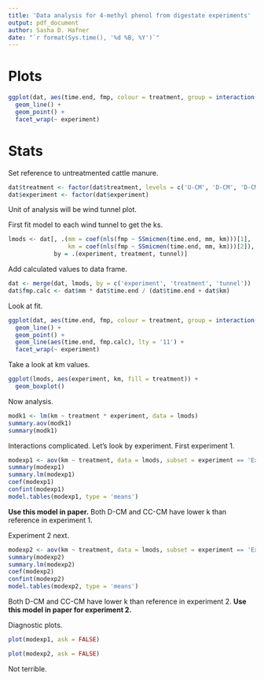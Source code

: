 ```yaml
---
title: 'Data analysis for 4-methyl phenol from digestate experiments'
output: pdf_document
author: Sasha D. Hafner
date: "`r format(Sys.time(), '%d %B, %Y')`"
---
```


# Plots

```r
ggplot(dat, aes(time.end, fmp, colour = treatment, group = interaction(tunnel, treatment))) +
  geom_line() +
  geom_point() +
  facet_wrap(~ experiment)
```

# Stats

Set reference to untreatmented cattle manure.

```r
dat$treatment <- factor(dat$treatment, levels = c('U-CM', 'D-CM', 'D-CM-CC'))
dat$experiment <- factor(dat$experiment)
```

Unit of analysis will be wind tunnel plot.

First fit model to each wind tunnel to get the ks.

```r
lmods <- dat[, .(mm = coef(nls(fmp ~ SSmicmen(time.end, mm, km)))[1], 
                 km = coef(nls(fmp ~ SSmicmen(time.end, mm, km)))[2]), 
             by = .(experiment, treatment, tunnel)]
```

Add calculated values to data frame.

```r
dat <- merge(dat, lmods, by = c('experiment', 'treatment', 'tunnel'))
dat$fmp.calc <- dat$mm * dat$time.end / (dat$time.end + dat$km)
```

Look at fit.

```r
ggplot(dat, aes(time.end, fmp, colour = treatment, group = interaction(tunnel, treatment))) +
  geom_line() +
  geom_point() +
  geom_line(aes(time.end, fmp.calc), lty = '11') +
  facet_wrap(~ experiment)
```

Take a look at km values.

```r
ggplot(lmods, aes(experiment, km, fill = treatment)) +
  geom_boxplot()
```

Now analysis.

```r
modk1 <- lm(km ~ treatment * experiment, data = lmods)
summary.aov(modk1)
summary(modk1)
```

Interactions complicated.
Let's look by experiment.
First experiment 1.

```r
modexp1 <- aov(km ~ treatment, data = lmods, subset = experiment == 'Experiment 1')
summary(modexp1)
summary.lm(modexp1)
coef(modexp1)
confint(modexp1)
model.tables(modexp1, type = 'means')
```

**Use this model in paper.**
Both D-CM and CC-CM have lower k than reference in experiment 1.

Experiment 2 next.

```r
modexp2 <- aov(km ~ treatment, data = lmods, subset = experiment == 'Experiment 2')
summary(modexp2)
summary.lm(modexp2)
coef(modexp2)
confint(modexp2)
model.tables(modexp2, type = 'means')
```

Both D-CM and CC-CM have lower k than reference in experiment 2.
**Use this model in paper for experiment 2.**

Diagnostic plots.

```r
plot(modexp1, ask = FALSE)
```

```r
plot(modexp2, ask = FALSE)
```

Not terrible.
